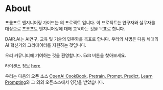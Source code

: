 # About

프롬프트 엔지니어링 가이드는 의 프로젝트 입니다. 이 프로젝트는 연구자와 실무자를 대상으로 프롬프트 엔지니어링에 대해 교육하는 것을 목표로 합니다.

DAIR.AI는 AI연구, 교육 및 기술의 민주화를 목표로 합니다. 우리의 사명은 다음 세대의 AI 혁신가와 크리에이터를 지원하는 것입니다.

우리 커뮤니티에 기여하는 것을 환영합니다. Edit 버튼을 찾아보세요.

라이센스 정보 [here](https://github.com/AdamLeeN/Prompt-Engineering-Guide#license).

우리는 다음의 오픈 소스 [OpenAI CookBook](https://github.com/openai/openai-cookbook), [Pretrain, Prompt, Predict](http://pretrain.nlpedia.ai/), [Learn Prompting](https://learnprompting.org/)와 그 외의 오픈소스에서 영감을 받았습니다.